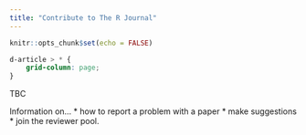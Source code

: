 ```yaml
---
title: "Contribute to The R Journal"
---
```


```r
knitr::opts_chunk$set(echo = FALSE)
```

```css
d-article > * {
    grid-column: page;
}
```

TBC

Information on...
* how to report a problem with a paper
* make suggestions
* join the reviewer pool. 
